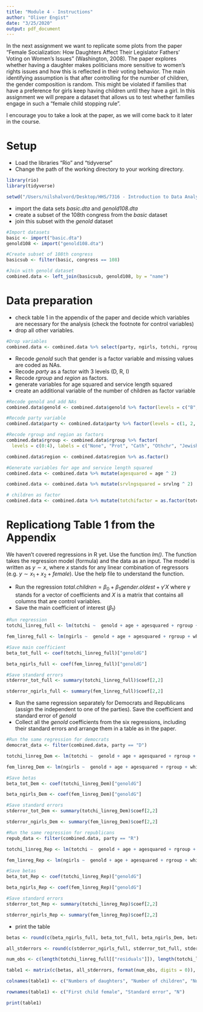 ```yaml
---
title: "Module 4 - Instructions"
author: "Oliver Engist"
date: "3/25/2020"
output: pdf_document
---
```


In the next assignment we want to replicate some plots from the paper "Female Socialization: How Daughters Affect Their Legislator Fathers' Voting on Women's Issues" (Washington, 2008). The paper explores whether having a daughter makes politicians more sensitive to women's rights issues and how this is reflected in their voting behavior. The main identifying assumption is that after controlling for the number of children, the gender composition is random. This might be violated if families that have a preference for girls keep having children until they have a girl. In this assignment we will prepare a dataset that allows us to test whether families engage in such a "female child stopping rule".

I encourage you to take a look at the paper, as we will come back to it later in the course. 

# Setup

* Load the libraries "Rio" and "tidyverse"
* Change the path of the working directory to your working directory.

```r

library(rio)
library(tidyverse)

setwd("/Users/nilshalvord/Desktop/HHS/7316 - Introduction to Data Analytics in R/Assignments/Assignment 2")
```

* import the data sets *basic.dta* and *genold108.dta*
* create a subset of the 108th congress from the *basic* dataset
* join this subset with the *genold* dataset

```r
#Import datasets
basic <- import("basic.dta")
genold108 <- import("genold108.dta")

#Create subset of 108th congress
basicsub <- filter(basic, congress == 108)

#Join with genold dataset
combined.data <- left_join(basicsub, genold108, by = "name")
```
# Data preparation

* check table 1 in the appendix of the paper and decide which variables are necessary for the analysis (check the footnote for control variables)
* drop all other variables.

```r
#Drop variables
combined.data <- combined.data %>% select(party, ngirls, totchi, rgroup, age, white, female, srvlng, genold, region)
```

* Recode *genold* such that gender is a factor variable and missing values are coded as NAs.
* Recode *party* as a factor with 3 levels (D, R, I)
* Recode *rgroup* and *region* as factors.
* generate variables for age squared and service length squared
* create an additional variable of the number of children as factor variable

```r
#Recode genold and add NAs
combined.data$genold <- combined.data$genold %>% factor(levels = c("B", "G", "NA"), exclude = NULL)

#Recode party variable
combined.data$party <- combined.data$party %>% factor(levels = c(1, 2, 3), labels = c("D", "R", "I"))

#Recode rgroup and region as factors
combined.data$rgroup <- combined.data$rgroup %>% factor(
  levels = c(0:4), labels = c("None", "Prot", "Cath", "Othchr", "Jewish"))

combined.data$region <- combined.data$region %>% as.factor()

#Generate variables for age and service length squared
combined.data <- combined.data %>% mutate(agesquared = age ^ 2)

combined.data <- combined.data %>% mutate(srvlngsquared = srvlng ^ 2)

# children as factor
combined.data <- combined.data %>% mutate(totchifactor = as.factor(totchi))
```
# Replicationg Table 1 from the Appendix

We haven't covered regressions in R yet. Use the function *lm()*. The function takes the regression model (formula) and the data as an input. The model is written as $y \sim x$, where $x$ stands for any linear combination of regressors (e.g. $y \sim x_1 + x_2 + female$). Use the help file to understand the function.

* Run the regression $total.children = \beta_0 + \beta_1 gender.oldest + \gamma'X$ where $\gamma$ stands for a vector of coefficients and $X$ is a matrix that contains all columns that are control variables.\footnote{This is just a short notation instead of writing the full model with all control variables $totchi = \beta_0 + \beta_1 genold + \gamma_1 age + \gamma_2 age^2 + \gamma_3 Democrat + ... + \epsilon$ which quickly gets out of hand for large models.}
* Save the main coefficient of interest ($\beta_1$)

```r
#Run regression
totchi_linreg_full <- lm(totchi ~  genold + age + agesquared + rgroup + white + female + srvlng + srvlngsquared + party + region, data = combined.data)

fem_linreg_full <- lm(ngirls ~  genold + age + agesquared + rgroup + white + female + srvlng + srvlngsquared + party + region + totchifactor, data = combined.data)

#Save main coefficient
beta_tot_full <- coef(totchi_linreg_full)["genoldG"]

beta_ngirls_full <- coef(fem_linreg_full)["genoldG"]

#Save standard errors
stderror_tot_full <- summary(totchi_linreg_full)$coef[2,2]

stderror_ngirls_full <- summary(fem_linreg_full)$coef[2,2]
```

* Run the same regression separately for Democrats and Republicans (assign the independent to one of the parties). Save the coefficient and standard error of *genold*
* Collect all the *genold* coefficients from the six regressions, including their standard errors and arrange them in a table as in the paper.

```r
#Run the same regression for democrats
democrat_data <- filter(combined.data, party == "D")

totchi_linreg_Dem <- lm(totchi ~  genold + age + agesquared + rgroup + white + female + srvlng + srvlngsquared + region, data = democrat_data)

fem_linreg_Dem <- lm(ngirls ~  genold + age + agesquared + rgroup + white + female + srvlng + srvlngsquared + region + totchifactor, data = democrat_data)

#Save betas
beta_tot_Dem <- coef(totchi_linreg_Dem)["genoldG"]

beta_ngirls_Dem <- coef(fem_linreg_Dem)["genoldG"]

#Save standard errors
stderror_tot_Dem <- summary(totchi_linreg_Dem)$coef[2,2]

stderror_ngirls_Dem <- summary(fem_linreg_Dem)$coef[2,2]

#Run the same regression for republicans
repub_data <- filter(combined.data, party == "R")

totchi_linreg_Rep <- lm(totchi ~  genold + age + agesquared + rgroup + white + female + srvlng + srvlngsquared + region, data = repub_data)

fem_linreg_Rep <- lm(ngirls ~  genold + age + agesquared + rgroup + white + female + srvlng + srvlngsquared + region + totchifactor, data = repub_data)

#Save betas
beta_tot_Rep <- coef(totchi_linreg_Rep)["genoldG"]

beta_ngirls_Rep <- coef(fem_linreg_Rep)["genoldG"]

#Save standard errors
stderror_tot_Rep <- summary(totchi_linreg_Rep)$coef[2,2]

stderror_ngirls_Rep <- summary(fem_linreg_Rep)$coef[2,2]
```

* print the table
```r
betas <- round(c(beta_ngirls_full, beta_tot_full, beta_ngirls_Dem, beta_tot_Dem, beta_ngirls_Rep, beta_tot_Rep), digits = 2)

all_stderrors <- round(c(stderror_ngirls_full, stderror_tot_full, stderror_ngirls_Dem, stderror_tot_Dem, stderror_ngirls_Rep, stderror_tot_Rep), digits = 2)

num_obs <- c(length(totchi_linreg_full[["residuals"]]), length(totchi_linreg_full[["residuals"]]), length(totchi_linreg_Dem[["residuals"]]), length(totchi_linreg_Dem[["residuals"]]), length(totchi_linreg_Rep[["residuals"]]), length(totchi_linreg_Rep[["residuals"]]))

table1 <- matrix(c(betas, all_stderrors, format(num_obs, digits = 0)), ncol = 6, byrow = TRUE)

colnames(table1) <- c("Numbers of daughters", "Number of children", "Numbers of daughters", "Number of children", "Numbers of daughters", "Number of children")

rownames(table1) <- c("First child female", "Standard error", "N")

print(table1)
```
